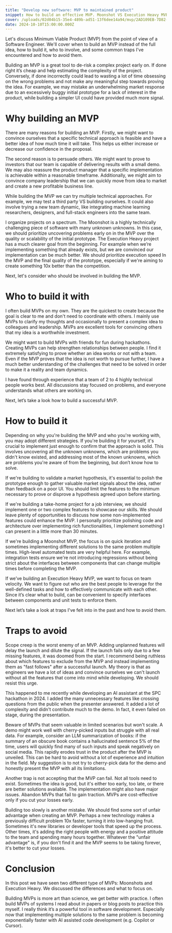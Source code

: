 ```yaml
---
title: "Develop new software: MVP to maintained product"
snippet: How to build an effective MVP. Moonshot VS Execution Heavy MVP, why building it, with who, how and few traps I fell into in the past.
cover: /uploads/02d04b15-35e4-489b-ad51-13f6dee14a94/mvp/2AD109EB-7D82-4C99-AA28-A1FFBB744253.webp
date: 2024-10-10T15:00:00.000Z
---
```


Let's discuss Minimum Viable Product (MVP) from the point of view of a Software Engineer. We'll cover when to build an MVP instead of the full idea, how to build it, who to involve, and some common traps I've encountered and how to avoid them.

Building an MVP is a great tool to de-risk a complex project early on. If done right it’s cheap and help estimating the complexity of the project. Conversely, if done incorrectly could lead to wasting a lot of time obsessing on the wrong problems and not make any meaningful step towards proving the idea. For example, we may mistake an underwhelming market response due to an excessively buggy initial prototype for a lack of interest in the product, while building a simpler UI could have provided much more signal.

# Why building an MVP
There are many reasons for building an MVP. Firstly, we might want to convince ourselves that a specific technical approach is feasible and have a better idea of how much time it will take. This helps us either increase or decrease our confidence in the proposal.

The second reason is to persuade others. We might want to prove to investors that our team is capable of delivering results with a small demo. We may also reassure the product manager that a specific implementation is achievable within a reasonable timeframe. Additionally, we might aim to convince company leadership that we can quickly move from idea to market and create a new profitable business line.

While building the MVP we can try multiple technical approaches. For example, we may test a third party VS building ourselves. It could also involve trying a new team dynamic, like integrating machine learning researchers, designers, and full-stack engineers into the same team.

I organize projects on a spectrum. The Moonshot is a highly technically challenging piece of software with many unknown unknowns. In this case, we should prioritize uncovering problems early on in the MVP over the quality or scalability of the initial prototype. The Execution Heavy project has a much clearer goal from the beginning. For example when we’re implementing something that already exists, but we are convinced our implementation can be much better. We should prioritize execution speed In the MVP and the final quality of the prototype, especially if we're aiming to create something 10x better than the competition.

Next, let's consider who should be involved in building the MVP.

# Who to build it with
I often build MVPs on my own. They are the quickest to create because the goal is clear to me and don't need to coordinate with others. I mainly use MVPs to clarify my thoughts and occasionally to present a complex idea to colleagues and leadership. MVPs are excellent tools for convincing others that my idea is a worthwhile investment.

We might want to build MVPs with friends for fun during hackathons. Creating MVPs can help strengthen relationships between people. I find it extremely satisfying to prove whether an idea works or not with a team. Even if the MVP proves that the idea is not worth to pursue further, I have a much better understanding of the challenges that need to be solved in order to make it a reality and team dynamics.

I have found through experience that a team of 2 to 4 highly technical people works best. All discussions stay focused on problems, and everyone understands what others are working on.

Next, let’s take a look how to build a successful MVP.

# How to build it

Depending on why you're building the MVP and who you're working with, you may adopt different strategies. If you're building it for yourself, it's crucial to implement just enough to confirm that the approach is solid. This involves uncovering all the unknown unknowns, which are problems you didn't know existed, and addressing most of the known unknowns, which are problems you're aware of from the beginning, but don’t know how to solve.

If we're building to validate a market hypothesis, it's essential to polish the prototype enough to gather valuable market signals about the idea, rather than feedback on a poor UI. You should limit the features to the minimum necessary to prove or disprove a hypothesis agreed upon before starting.

If we're building a take-home project for a job interview, we should implement one or two complex features to showcase our skills. We should leave plenty of opportunities to discuss how some non-implemented features could enhance the MVP. I personally prioritize polishing code and architecture over implementing rich functionalities, I implement something I can present in a little more than 30 minutes.

<Comment comment="uncertainty tradeoff" />
If we're building a Moonshot MVP, the focus is on quick iteration and sometimes implementing different solutions to the same problem multiple times. High-level automated tests are very helpful here. For example, integration tests ensure we're not introducing regressions without being strict about the interfaces between components that can change multiple times before completing the MVP.

If we’ve building an Execution Heavy MVP, we want to focus on team velocity. We want to figure out who are the best people to leverage for the well-defined tasks and how to effectively communicate with each other. Since it’s clear what to build, can be convenient to specify interfaces between components and unit tests to enforce them.

Next let’s take a look at traps I've felt into in the past and how to avoid them.

# Traps to avoid

Scope creep is the worst enemy of an MVP. Adding unplanned features will delay the launch and dilute the signal. If the launch fails only due to a few missing features, it was doomed from the start. I recommend being ruthless about which features to exclude from the MVP and instead implementing them as "fast follows" after a successful launch. My theory is that as engineers we have a lot of ideas and convince ourselves we can't launch without all the features that come into mind while developing. We should resist this urge.

This happened to me recently while developing an AI assistant at the SPC hackathon in 2024. I added the many unnecessary features like crossing questions from the public when the presenter answered. It added a lot of complexity and didn't contribute much to the demo. In fact, it even failed on stage, during the presentation.

<VideoYoutube id="CrNaF-vG7tA" />

Beware of MVPs that seem valuable in limited scenarios but won't scale. A demo might work well with cherry-picked inputs but struggle with all real data. For example, consider an LLM summarization of books: if the summary of an obscure book contains a hallucinated sentence 5% of the time, users will quickly find many of such inputs and speak negatively on social media. This rapidly erodes trust in the product after the MVP is unveiled. This can be hard to avoid without a lot of experience and intuition in the field. My suggestion is to not try to cherry-pick data for the demo and honestly present the MVP with all its limitations.

Another trap is not accepting that the MVP can fail. Not all tools need to exist. Sometimes the idea is good, but it's either too early, too late, or there are better solutions available. The implementation might also have major issues. Abandon MVPs that fail to gain traction. MVPs are cost-effective only if you cut your losses early.

Building too slowly is another mistake. We should find some sort of unfair advantage when creating an MVP. Perhaps a new technology makes a previously difficult problem 10x faster, turning it into low-hanging fruit. Sometimes it's new libraries or developer tools that speed up the process. Other times, it's adding the right people with energy and a positive attitude to the team and spending many hours together. Whatever the "unfair advantage" is, if you don't find it and the MVP seems to be taking forever, it's better to cut your losses.

# Conclusion
In this post we have seen two different type of MVPs: Moonshots and Execution Heavy. We discussed the differences and what to focus on.

Building MVPs is more art than science, we get better with practice. I often build MVPs of systems I read about in papers or blog posts to practice this myself. I really think it’s a powerful tool in software development. Especially now that implementing multiple solutions to the same problem is becoming exponentially faster with AI assisted code development (e.g. Copilot or Cursor).

